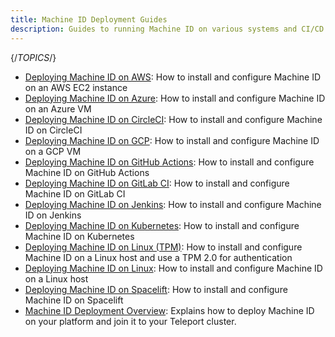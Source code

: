 ```yaml
---
title: Machine ID Deployment Guides
description: Guides to running Machine ID on various systems and CI/CD platforms.
---
```


{/*TOPICS*/}

- [Deploying Machine ID on AWS](aws.mdx): How to install and configure Machine ID on an AWS EC2 instance
- [Deploying Machine ID on Azure](azure.mdx): How to install and configure Machine ID on an Azure VM
- [Deploying Machine ID on CircleCI](circleci.mdx): How to install and configure Machine ID on CircleCI
- [Deploying Machine ID on GCP](gcp.mdx): How to install and configure Machine ID on a GCP VM
- [Deploying Machine ID on GitHub Actions](github-actions.mdx): How to install and configure Machine ID on GitHub Actions
- [Deploying Machine ID on GitLab CI](gitlab.mdx): How to install and configure Machine ID on GitLab CI
- [Deploying Machine ID on Jenkins](jenkins.mdx): How to install and configure Machine ID on Jenkins
- [Deploying Machine ID on Kubernetes](kubernetes.mdx): How to install and configure Machine ID on Kubernetes
- [Deploying Machine ID on Linux (TPM)](linux-tpm.mdx): How to install and configure Machine ID on a Linux host and use a TPM 2.0 for authentication
- [Deploying Machine ID on Linux](linux.mdx): How to install and configure Machine ID on a Linux host
- [Deploying Machine ID on Spacelift](spacelift.mdx): How to install and configure Machine ID on Spacelift
- [Machine ID Deployment Overview](overview.mdx): Explains how to deploy Machine ID on your platform and join it to your Teleport cluster.
